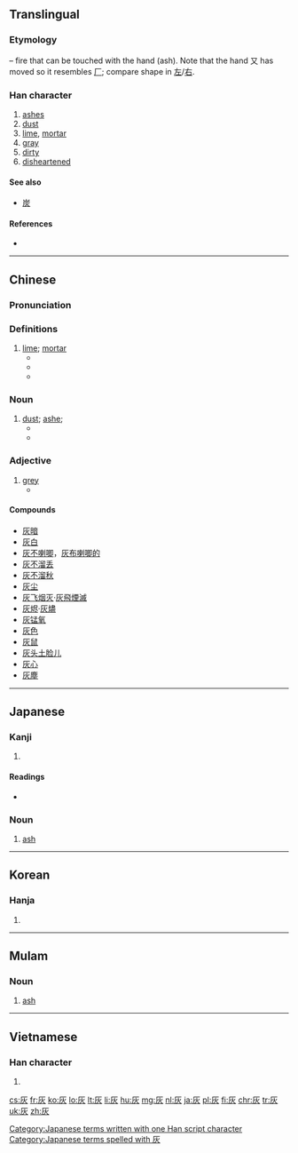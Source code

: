 ==Translingual==
{{stroke order|strokes=6}}

===Etymology===
{{Han compound|又|t1=hand|火|t2=fire|ls=ic}} – fire that can be touched with the hand (ash). Note that the hand 又 has moved so it resembles [[厂]]; compare shape in [[左]]/[[右]].

===Han character===
{{Han char|rn=86|rad=火|as=02|sn=6|four=7128<sub>9</sub>|canj=大火 (KF)|ids=⿸[[𠂇]][[火]]}}

# [[ashes]]
# [[dust]]
# [[lime]], [[mortar]]
# [[gray]]
# [[dirty]]
# [[disheartened]]

====See also====
* [[炭]] <!-- visually similar -->

====References====
* {{Han ref|kx=0665.090|dkj=18859|dj=1075.050|hdz=32188.040|uh=7070|ud=28784|bh=A6C7|bd=42695}}

----

==Chinese==
{{zh-hanzi-box|[[灰]]}}

===Pronunciation===
{{zh-pron
|m=huī
|c=fui1
|h=pfs=fôi
|mn=hoe/he
|mc=y
|oc=y
|ma=
|cat=n,adj
}}

===Definitions===
{{zh-hanzi}}

# [[lime]]; [[mortar]]
#* {{zh-l|灰泥|plaster, mortar}}
#* {{zh-l|石灰|lime}} 
#* {{zh-l|灰岩|limestone}}

===Noun===
{{zh-noun}}

# [[dust]]; [[ashe]];
#* {{zh-usex|電腦 屏幕 上 有 一 層 '''灰'''。|There's a layer of '''dust''' on the computer screen.|link=y}}
#* {{zh-usex|他 吹 乾淨 這 本 書 上 的 '''灰'''。|He blew out the '''dust''' on the book.|link=y}}

===Adjective===
{{zh-adj}}

# [[grey]]
#* {{zh-l|灰色|gray color}}

====Compounds====
{{der-top}}
* [[灰暗]]
* [[灰白]]
* [[灰不喇唧]]，[[灰布喇唧的]]
* [[灰不溜丢]]
* [[灰不溜秋]]
* [[灰尘]]
* [[灰飞烟灭]]·[[灰飛煙滅]]
* [[灰烬]]·[[灰燼]]
* [[灰锰氧]]
* [[灰色]]
* [[灰鼠]]
* [[灰头土脸儿]]
* [[灰心]]
* [[灰塵]]
{{der-bottom}}

----

==Japanese==

===Kanji===
{{ja-kanji|grade=6|rs=火02}}

# {{defn|lang=ja|sort=火02}}

====Readings====
* {{ja-readings|on=[[かい]] (kai)|kun=[[はい]] (hai)}}

===Noun===
{{ja-noun|はい}}

# [[ash]]

[[Category:Japanese terms written with one Han script character]]
[[Category:Japanese terms spelled with 灰]]

----

==Korean==

===Hanja===
{{ko-hanja|hangeul=회|eumhun=|rv=hoe|mr=hoe|y=hoy}}

# {{defn|lang=ko|sort=火02}}

----

==Mulam==

===Noun===
{{head|mlm|noun|tr=pu1}}

# [[ash]]

----

==Vietnamese==

===Han character===
{{vi-hantu|[[hôi]], [[hoi]], [[khôi]], [[vôi]], [[hui]]|rs=火02}}

# {{defn|lang=vi|sort=火02}}

[[cs:灰]]
[[fr:灰]]
[[ko:灰]]
[[lo:灰]]
[[lt:灰]]
[[li:灰]]
[[hu:灰]]
[[mg:灰]]
[[nl:灰]]
[[ja:灰]]
[[pl:灰]]
[[fi:灰]]
[[chr:灰]]
[[tr:灰]]
[[uk:灰]]
[[zh:灰]]